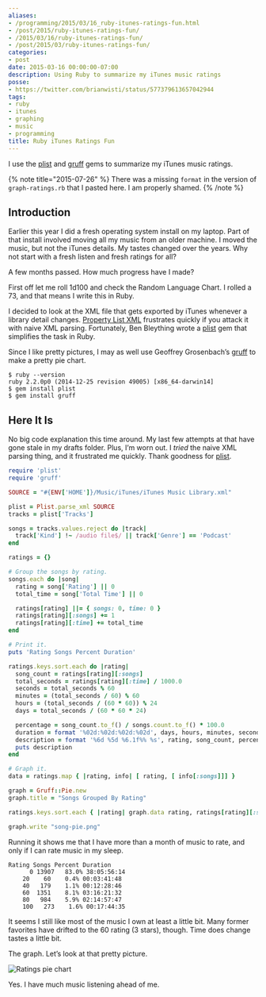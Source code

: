 ```yaml
---
aliases:
- /programming/2015/03/16_ruby-itunes-ratings-fun.html
- /post/2015/ruby-itunes-ratings-fun/
- /2015/03/16/ruby-itunes-ratings-fun/
- /post/2015/03/ruby-itunes-ratings-fun/
categories:
- post
date: 2015-03-16 00:00:00-07:00
description: Using Ruby to summarize my iTunes music ratings
posse:
- https://twitter.com/brianwisti/status/577379613657042944
tags:
- ruby
- itunes
- graphing
- music
- programming
title: Ruby iTunes Ratings Fun
---
```


I use the [plist](https://github.com/bleything/plist) and
[gruff](https://github.com/topfunky/gruff) gems to summarize my iTunes
music ratings.

{% note title="2015-07-26" %}
There was a missing `format` in the version of `graph-ratings.rb` that I pasted here. I am properly shamed.
{% /note %}

## Introduction

Earlier this year I did a fresh operating system install on my laptop.
Part of that install involved moving all my music from an older machine.
I moved the music, but not the iTunes details. My tastes changed over
the years. Why not start with a fresh listen and fresh ratings for all?

A few months passed. How much progress have I made?

First off let me roll 1d100 and check the Random Language Chart. I
rolled a 73, and that means I write this in Ruby.

I decided to look at the XML file that gets exported by iTunes whenever
a library detail changes. [Property List
XML](https://developer.apple.com/legacy/library/documentation/Darwin/Reference/ManPages/man5/plist.5.html)
frustrates quickly if you attack it with naive XML parsing. Fortunately,
Ben Bleything wrote a [plist](https://github.com/bleything/plist) gem
that simplifies the task in Ruby.

Since I like pretty pictures, I may as well use Geoffrey Grosenbach’s
[gruff](https://github.com/topfunky/gruff) to make a pretty pie chart.

```
$ ruby --version
ruby 2.2.0p0 (2014-12-25 revision 49005) [x86_64-darwin14]
$ gem install plist
$ gem install gruff
```

## Here It Is

No big code explanation this time around. My last few attempts at that
have gone stale in my drafts folder. Plus, I’m worn out. I *tried* the
naive XML parsing thing, and it frustrated me quickly. Thank goodness
for [plist](https://github.com/bleything/plist).

```ruby title="graph-gratings.rb"
require 'plist'
require 'gruff'

SOURCE = "#{ENV['HOME']}/Music/iTunes/iTunes Music Library.xml"

plist = Plist.parse_xml SOURCE
tracks = plist['Tracks']

songs = tracks.values.reject do |track|
  track['Kind'] !~ /audio file$/ || track['Genre'] == 'Podcast'
end

ratings = {}

# Group the songs by rating.
songs.each do |song|
  rating = song['Rating'] || 0
  total_time = song['Total Time'] || 0

  ratings[rating] ||= { songs: 0, time: 0 }
  ratings[rating][:songs] += 1
  ratings[rating][:time] += total_time
end

# Print it.
puts 'Rating Songs Percent Duration'

ratings.keys.sort.each do |rating|
  song_count = ratings[rating][:songs]
  total_seconds = ratings[rating][:time] / 1000.0
  seconds = total_seconds % 60
  minutes = (total_seconds / 60) % 60
  hours = (total_seconds / (60 * 60)) % 24
  days = total_seconds / (60 * 60 * 24)

  percentage = song_count.to_f() / songs.count.to_f() * 100.0
  duration = format '%02d:%02d:%02d:%02d', days, hours, minutes, seconds
  description = format '%6d %5d %6.1f%% %s', rating, song_count, percentage, duration
  puts description
end

# Graph it.
data = ratings.map { |rating, info| [ rating, [ info[:songs]]] }

graph = Gruff::Pie.new
graph.title = "Songs Grouped By Rating"

ratings.keys.sort.each { |rating| graph.data rating, ratings[rating][:songs] }

graph.write "song-pie.png"
```

Running it shows me that I have more than a month of music to rate, and
only if I can rate music in my sleep.

```
Rating Songs Percent Duration
      0 13907   83.0% 38:05:56:14
    20    60    0.4% 00:03:41:48
    40   179    1.1% 00:12:28:46
    60  1351    8.1% 03:16:21:32
    80   984    5.9% 02:14:57:47
    100   273    1.6% 00:17:44:35
```

It seems I still like most of the music I own at least a little bit.
Many former favorites have drifted to the 60 rating (3 stars), though.
Time does change tastes a little bit.

The graph. Let’s look at that pretty picture.

![Ratings pie chart](@img/2015/song-pie.png)

Yes. I have much music listening ahead of me.
